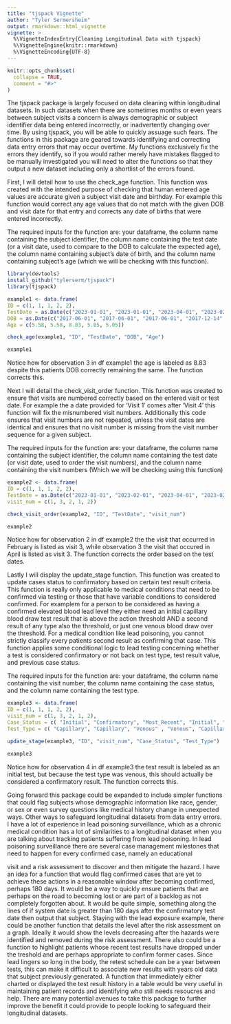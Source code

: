 ```yaml
---
title: "tjspack Vignette"
author: "Tyler Sermersheim"
output: rmarkdown::html_vignette
vignette: >
  %\VignetteIndexEntry{Cleaning Longitudinal Data with tjspack}
  %\VignetteEngine{knitr::rmarkdown}
  %\VignetteEncoding{UTF-8}
---
```


```r
knitr::opts_chunk$set(
  collapse = TRUE,
  comment = "#>"
)
```

The tjspack package is largely focused on data cleaning within longitudinal datasets. In such datasets when there are sometimes months
or even years between subject visits a concern is always demographic or subject identifier data being entered incorrectly, or
inadvertently changing over time. By using tjspack, you will be able to quickly assuage such fears. The functions in this package are
geared towards identifying and correcting data entry errors that may occur overtime. My functions exclusively fix the errors they
identify, so if you would rather merely have mistakes flagged to be manually investigated you will need to alter the functions so that
they output a new dataset including only a shortlist of the errors found.


First, I will detail how to use the check_age function. This function was created with the intended purpose of checking that human
entered age values are accurate given a subject visit date and birthday. For example this function would correct any age values that
do not match with the given DOB and visit date for that entry and  corrects any date of births that were entered incorrectly.

The required inputs for the function are: your dataframe, the column name containing the subject identifier, the column name containing the test date (or a visit date, used to compare to the DOB to calculate the expected age), the column name containing subject's date
of birth, and the column name containing subject's age (which we will be checking with this function).
```r
library(devtools)
install_github("tylerserm/tjspack")
library(tjspack)

example1 <- data.frame(
ID = c(1, 1, 1, 2, 2),
TestDate = as.Date(c("2023-01-01", "2023-01-01", "2023-04-01", "2023-02-01", "2023-02-01")),
DOB = as.Date(c("2017-06-01", "2017-06-01", "2017-06-01", "2017-12-14", "2017-12-14")),
Age = c(5.58, 5.58, 8.83, 5.05, 5.05))

check_age(example1, "ID", "TestDate", "DOB", "Age")

example1
```
Notice how for observation 3 in df example1 the age is labeled as 8.83 despite this patients DOB correctly remaining the same. The 
function corrects this.


Next I will detail the check_visit_order function. This function was created to ensure that visits are numbered correctly based on the
entered visit or test date. For example the a date provided for 'Visit 1' comes after 'Visit 4' this function will fix the misnumbered
visit numbers. Additionally this code ensures that visit numbers are not repeated, unless the visit dates are identical and ensures
that no visit number is missing from the visit number sequence for a given subject.

The required inputs for the function are: your dataframe, the column name containing the subject identifier, the column name
containing the test date (or visit date, used to order the visit numbers), and the column name containing the visit numbers (Which we
will be checking using this function)
```r
example2 <- data.frame(
ID = c(1, 1, 1, 2, 2),
TestDate = as.Date(c("2023-01-01", "2023-02-01", "2023-04-01", "2023-02-01", "2023-02-01")),
visit_num = c(1, 3, 2, 1, 2))

check_visit_order(example2, "ID", "TestDate", "visit_num")

example2
```
Notice how for observation 2 in df example2 the the visit that occurred in February is listed as visit 3, while observation 3 the
visit that occured in April is listed as visit 3. The function corrects the order based on the test dates.


Lastly I will display the update_stage function. This function was created to update cases status to confirmatory based on certain
test result criteria. This function is really only applicable to medical conditions that need to be confirmed via testing or those
that have variable conditions to considered confirmed. For examplem for a person to be considered as having a confirmed elevated blood
lead level they either need an initial capillary blood draw test result that is above the action threshold AND a second result of any
type also the threshold, or just one venous blood draw over the threshold. For a medical condition like lead poisoning, you cannot
strictly classify every patients second result as confirming that case. This function applies some conditional logic to lead testing
concerning whether a test is considered confirmatory or not back on test type, test result value, and previous case status.

The required inputs for the function are: your dataframe, the column name containing the visit number, the column name containing the
case status, and the column name containing the test type.
```r
example3 <- data.frame(
ID = c(1, 1, 1, 2, 2),
visit_num = c(1, 3, 2, 1, 2),
Case_Status = c( "Initial", "Confirmatory", "Most_Recent", "Initial", "Most_Recent"),
Test_Type = c( "Capillary", "Capillary", "Venous" , "Venous", "Capillary"))

update_stage(example3, "ID", "visit_num", "Case_Status", "Test_Type")

example3
```
Notice how for observation 4 in df example3 the test result is labeled as an initial test, but because the test type was venous,
this should actually be considered a confirmatory result. The function corrects this.


Going forward this package could be expanded to include simpler functions that could flag subjects whose demographic information like
race, gender, or sex or even survey questions like medical history change in unexpected ways. Other ways to safeguard longitudinal
datasets from data entry errors. I have a lot of experience in lead poisoning surveillance, which as a chronic medical condition has a
lot of similarities to a longitudinal dataset when you are talking about tracking patients suffering from lead poisoning. In lead
poisoning surveillance there are several case management milestones that need to happen for every confirmed case, namely an
educational

visit and a risk assessment to discover and then mitigate the hazard. I have an idea for a function that would flag confirmed cases
that are yet to achieve these actions in a reasonable window after becoming confirmed, perhaps 180 days. It would be a way to quickly
ensure patients that are perhaps on the road to becoming lost or are part of a backlog as not completely forgotten about. It would be
quite simple, something along the lines of if system date is greater than 180 days after the confirmatory test date then output that
subject. Staying with the lead exposure example, there could be another function that details the level after the risk assessment on a
graph. Ideally it would show the levels decreasing after the hazards were identified and removed during the risk assessment. There
also
could be a function to highlight patients whose recent test results have dropped under the treshold and are perhaps appropriate to
confirm former cases. Since lead lingers so long in the body, the retest schedule can be a year between tests, this can make it
difficult to associate new results with years old data that subject previously generated. A function that immediately either charted
or
displayed the test result history in a table would be very useful in maintaining patient records and identifying who still needs
resoucres and help. There are many potential avenues to take this package to further improve the benefit it could provide to people
looking to safeguard their longitudinal datasets.
